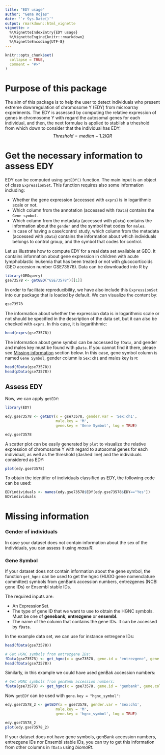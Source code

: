 ```yaml
---
title: "EDY usage"
author: "Gema Rojas"
date: "`r Sys.Date()`"
output: rmarkdown::html_vignette
vignette: >
  %\VignetteIndexEntry{EDY usage}
  %\VignetteEngine{knitr::rmarkdown}
  %\VignetteEncoding{UTF-8}
---
```


```r
knitr::opts_chunk$set(
  collapse = TRUE,
  comment = "#>"
)
```

# Purpose of this package

The aim of this package is to help the user to detect individuals who present extreme downregulation of chromosome Y (EDY) from microarray experiments. The EDY is assessed by computing the relative expression of genes in chromosome Y with regard the autosomal genes for each individual, and then, the next formulae is applied to stablish a trheshold from which down to consider that the individual has EDY:
$$Threshold = median - 1.2IQR$$

# Get the necessary information to assess EDY

EDY can be computed using `getEDY()` function. The main input is an object of class `ExpressionSet`. This function requires also some information including:

- Whether the gene expression (accessed with `exprs`) is in logarithmic scale or not. 
- Which column from the annotation (accessed with `fData`) contains the `Gene symbol`.
- Which column from the metadata (accessed with `pData`) contains the information about the `gender` and the symbol that codes for `males`.
- In case of having a case/control study, which column from the metadata (accessed with `pData`) contains the information about which individuals belongs to control group, and the symbol that codes for control. 

Let us illustrate how to compute EDY for a real data set available at GEO. It contains information about gene expression in children with acute lymphoblastic leukemia that has been treated or not with glucocorticoids (GEO accesion number GSE73578). Data can be downloaded into R by

```r
library(GEOquery)
gse73578 <- getGEO("GSE73578")[[1]]
```

In order to facilitate reproducibility, we have also include this `ExpressionSet` into our package that is loaded by default. We can visualize the content by:

```r
gse73578
```


The information about whether the expression data is in logarithmic scale or not should be specified in the description of the data set, but it can also be checked with `exprs`. In this case, it is logarithhmic: 

```r
head(exprs(gse73578))
```

The information about gene symbol can be accessed by `fData`, and gender and males key must be found with `pData`. If you cannot find it there, please see [Missing information](#missing-information) section below. In this case, gene symbol column is named `Gene Symbol`, gender column is `Sex:ch1` and males key is `M`:

```r
head(fData(gse73578))
head(pData(gse73578))
```

## Assess EDY

Now, we can apply `getEDY`:

```r
library(EDY)

edy.gse73578 <- getEDY(x = gse73578, gender.var = 'Sex:ch1',
                       male.key = 'M', 
                       gene.key = 'Gene Symbol', log = TRUE)

edy.gse73578
```

A scatter plot can be easily generated by `plot` to visualize the relative expression of chromosome Y with regard to autosomal genes for each individual, as well as the threshold (dashed line) and the individuals considered as EDY:

```r
plot(edy.gse73578)
```

To obtain the identifier of individuals classified as EDY, the following code can be used:

```r
EDYindividuals <- names(edy.gse73578$EDY[edy.gse73578$EDY=="Yes"])
EDYindividuals
```


# Missing information

### Gender of individuals

In case your dataset does not contain information about the sex of the individuals, you can assess it using *massiR*.

### Gene Symbol

If your dataset does not contain information about the gene symbol, the function `get_hgnc` can be used to get the hgnc (HUGO gene nomenclature committee) symbols from genBank accession numbers, entrezgenes (NCBI gene IDs) or Ensembl stable IDs. 

The required inputs are:

- An ExpressionSet.
- The type of gene ID that we want to use to obtain the HGNC symbols. Must be one of **genebank**, **entrezgene** or **ensembl**.
- The name of the column that contains the gene IDs. It can be accessed by `fData`.

In the example data set, we can use for instance entregene IDs:

```r
head(fData(gse73578))  

# Get HGNC symbols from entrezgene IDs:
fData(gse73578) <- get_hgnc(x = gse73578, gene.id = "entrezgene", gene.col = "ENTREZ_GENE_ID")
head(fData(gse73578))
```

Similarly, in this example we could have used genBak accession numbers:

```r
# Get HGNC symbols from genBank accession numbers:
fData(gse73578) <- get_hgnc(x = gse73578, gene.id = "genbank", gene.col = "GB_ACC")
```

Now `getEDY` can be used with `gene.key = "hgnc_symbol"`:

```r
edy.gse73578_2 <- getEDY(x = gse73578, gender.var = 'Sex:ch1',
                       male.key = 'M', 
                       gene.key = 'hgnc_symbol', log = TRUE)

edy.gse73578_2
plot(edy.gse73578_2)
```

If your dataset does not have gene symbols, genBank accession numbers, entrezgene IDs nor Ensembl stable IDs, you can try to get this information from other columns in `fData` using *biomaRt*.

[massiR]: https://bioconductor.org/packages/release/bioc/html/massiR.html
[biomaRt]: https://bioconductor.org/packages/release/bioc/html/biomaRt.html
